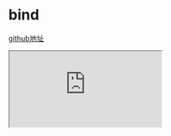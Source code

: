 # bind

[github地址](https://github.com/The-End-Hero/xiping/blob/master/packages/bind/index.ts)

<iframe style={{height: 800, width: "100%"}}
        loading="lazy"
        src="https://github1s.com/The-End-Hero/xiping/blob/master/packages/bind/index.ts"/>
